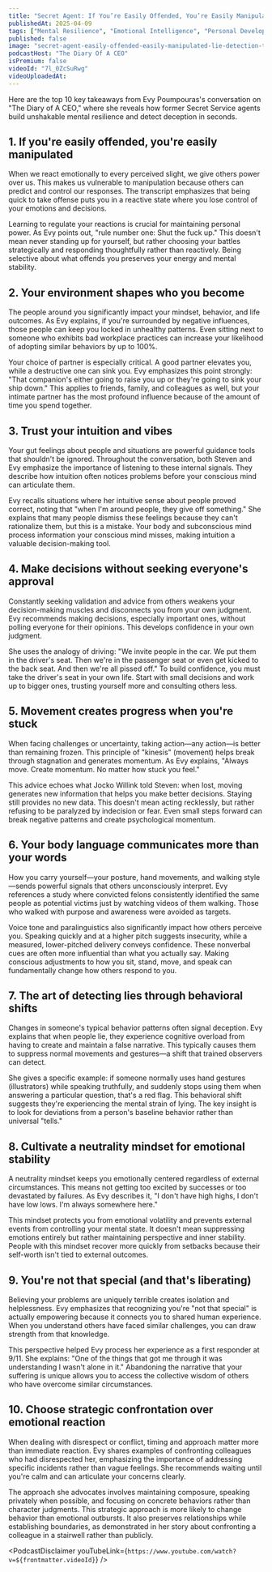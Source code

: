 ```yaml
---
title: "Secret Agent: If You’re Easily Offended, You’re Easily Manipulated! This 1 Trick Catches A Lie In 2s"
publishedAt: 2025-04-09
tags: ["Mental Resilience", "Emotional Intelligence", "Personal Development"]
published: false
image: "secret-agent-easily-offended-easily-manipulated-lie-detection-trick.jpg"
podcastHost: "The Diary Of A CEO"
isPremium: false
videoId: "7l_0ZcSuRwg"
videoUploadedAt:
---
```



<PodcastSummaryPageLayout frontmatter={frontmatter}>

Here are the top 10 key takeaways from Evy Poumpouras's conversation on "The Diary of A CEO," where she reveals how former Secret Service agents build unshakable mental resilience and detect deception in seconds.

## 1. If you're easily offended, you're easily manipulated

When we react emotionally to every perceived slight, we give others power over us. This makes us vulnerable to manipulation because others can predict and control our responses. The transcript emphasizes that being quick to take offense puts you in a reactive state where you lose control of your emotions and decisions.

Learning to regulate your reactions is crucial for maintaining personal power. As Evy points out, "rule number one: Shut the fuck up." This doesn't mean never standing up for yourself, but rather choosing your battles strategically and responding thoughtfully rather than reactively. Being selective about what offends you preserves your energy and mental stability.

## 2. Your environment shapes who you become

The people around you significantly impact your mindset, behavior, and life outcomes. As Evy explains, if you're surrounded by negative influences, those people can keep you locked in unhealthy patterns. Even sitting next to someone who exhibits bad workplace practices can increase your likelihood of adopting similar behaviors by up to 100%.

Your choice of partner is especially critical. A good partner elevates you, while a destructive one can sink you. Evy emphasizes this point strongly: "That companion's either going to raise you up or they're going to sink your ship down." This applies to friends, family, and colleagues as well, but your intimate partner has the most profound influence because of the amount of time you spend together.

## 3. Trust your intuition and vibes

Your gut feelings about people and situations are powerful guidance tools that shouldn't be ignored. Throughout the conversation, both Steven and Evy emphasize the importance of listening to these internal signals. They describe how intuition often notices problems before your conscious mind can articulate them.

Evy recalls situations where her intuitive sense about people proved correct, noting that "when I'm around people, they give off something." She explains that many people dismiss these feelings because they can't rationalize them, but this is a mistake. Your body and subconscious mind process information your conscious mind misses, making intuition a valuable decision-making tool.

## 4. Make decisions without seeking everyone's approval

Constantly seeking validation and advice from others weakens your decision-making muscles and disconnects you from your own judgment. Evy recommends making decisions, especially important ones, without polling everyone for their opinions. This develops confidence in your own judgment.

She uses the analogy of driving: "We invite people in the car. We put them in the driver's seat. Then we're in the passenger seat or even get kicked to the back seat. And then we're all pissed off." To build confidence, you must take the driver's seat in your own life. Start with small decisions and work up to bigger ones, trusting yourself more and consulting others less.

## 5. Movement creates progress when you're stuck

When facing challenges or uncertainty, taking action—any action—is better than remaining frozen. This principle of "kinesis" (movement) helps break through stagnation and generates momentum. As Evy explains, "Always move. Create momentum. No matter how stuck you feel."

This advice echoes what Jocko Willink told Steven: when lost, moving generates new information that helps you make better decisions. Staying still provides no new data. This doesn't mean acting recklessly, but rather refusing to be paralyzed by indecision or fear. Even small steps forward can break negative patterns and create psychological momentum.

## 6. Your body language communicates more than your words

How you carry yourself—your posture, hand movements, and walking style—sends powerful signals that others unconsciously interpret. Evy references a study where convicted felons consistently identified the same people as potential victims just by watching videos of them walking. Those who walked with purpose and awareness were avoided as targets.

Voice tone and paralinguistics also significantly impact how others perceive you. Speaking quickly and at a higher pitch suggests insecurity, while a measured, lower-pitched delivery conveys confidence. These nonverbal cues are often more influential than what you actually say. Making conscious adjustments to how you sit, stand, move, and speak can fundamentally change how others respond to you.

## 7. The art of detecting lies through behavioral shifts

Changes in someone's typical behavior patterns often signal deception. Evy explains that when people lie, they experience cognitive overload from having to create and maintain a false narrative. This typically causes them to suppress normal movements and gestures—a shift that trained observers can detect.

She gives a specific example: if someone normally uses hand gestures (illustrators) while speaking truthfully, and suddenly stops using them when answering a particular question, that's a red flag. This behavioral shift suggests they're experiencing the mental strain of lying. The key insight is to look for deviations from a person's baseline behavior rather than universal "tells."

## 8. Cultivate a neutrality mindset for emotional stability

A neutrality mindset keeps you emotionally centered regardless of external circumstances. This means not getting too excited by successes or too devastated by failures. As Evy describes it, "I don't have high highs, I don't have low lows. I'm always somewhere here."

This mindset protects you from emotional volatility and prevents external events from controlling your mental state. It doesn't mean suppressing emotions entirely but rather maintaining perspective and inner stability. People with this mindset recover more quickly from setbacks because their self-worth isn't tied to external outcomes.

## 9. You're not that special (and that's liberating)

Believing your problems are uniquely terrible creates isolation and helplessness. Evy emphasizes that recognizing you're "not that special" is actually empowering because it connects you to shared human experience. When you understand others have faced similar challenges, you can draw strength from that knowledge.

This perspective helped Evy process her experience as a first responder at 9/11. She explains: "One of the things that got me through it was understanding I wasn't alone in it." Abandoning the narrative that your suffering is unique allows you to access the collective wisdom of others who have overcome similar circumstances.

## 10. Choose strategic confrontation over emotional reaction

When dealing with disrespect or conflict, timing and approach matter more than immediate reaction. Evy shares examples of confronting colleagues who had disrespected her, emphasizing the importance of addressing specific incidents rather than vague feelings. She recommends waiting until you're calm and can articulate your concerns clearly.

The approach she advocates involves maintaining composure, speaking privately when possible, and focusing on concrete behaviors rather than character judgments. This strategic approach is more likely to change behavior than emotional outbursts. It also preserves relationships while establishing boundaries, as demonstrated in her story about confronting a colleague in a stairwell rather than publicly.

<PodcastDisclaimer
  youTubeLink={`https://www.youtube.com/watch?v=${frontmatter.videoId}`}
/>

</PodcastSummaryPageLayout>
